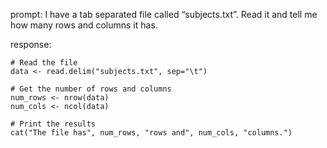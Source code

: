 prompt:
I have a tab separated file called "subjects.txt". Read it and tell me how many rows and columns it has. 

response:
```
# Read the file 
data <- read.delim("subjects.txt", sep="\t")

# Get the number of rows and columns
num_rows <- nrow(data)
num_cols <- ncol(data)

# Print the results
cat("The file has", num_rows, "rows and", num_cols, "columns.")
```

